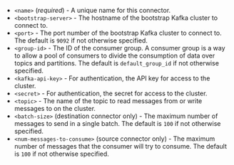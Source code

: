 - `<name>` (_required_) - A unique name for this connector.
- `<bootstrap-server>` - The hostname of the bootstrap Kafka cluster to connect to.
- `<port>` - The port number of the bootstrap Kafka cluster to connect to. The default is `9092` if not otherwise specified.
- `<group-id>` - The ID of the consumer group. A consumer group is a way to allow a pool of consumers to divide the consumption of data over topics and partitions. The default is `default_group_id` if not otherwise specified.
- `<kafka-api-key>` - For authentication, the API key for access to the cluster.
- `<secret>` - For authentication, the secret for access to the cluster.
- `<topic>` - The name of the topic to read messages from or write messages to on the cluster.
- `<batch-size>` (destination connector only) - The maximum number of messages to send in a single batch. The default is `100` if not otherwise specified.
- `<num-messages-to-consume>` (source connector only) - The maximum number of messages that the consumer will try to consume. The default is `100` if not otherwise specified.